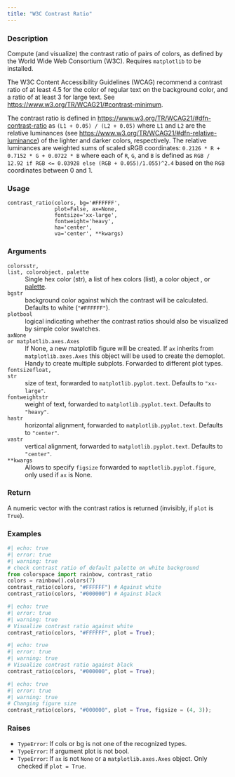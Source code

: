 ```yaml
---
title: "W3C Contrast Ratio"
---
```


### Description

Compute (and visualize) the contrast ratio of pairs of colors, as defined
by the World Wide Web Consortium (W3C). Requires `matplotlib` to be installed.

The W3C Content Accessibility Guidelines (WCAG) recommend a contrast ratio
of at least 4.5 for the color of regular text on the background color, and
a ratio of at least 3 for large text. See
<https://www.w3.org/TR/WCAG21/#contrast-minimum>.

The contrast ratio is defined in <https://www.w3.org/TR/WCAG21/#dfn-contrast-ratio>
as `(L1 + 0.05) / (L2 + 0.05)` where `L1` and `L2` are the relative luminances
(see <https://www.w3.org/TR/WCAG21/#dfn-relative-luminance>) of the lighter and darker
colors, respectively. The relative luminances are weighted sums of scaled sRGB coordinates:
`0.2126 * R + 0.7152 * G + 0.0722 * B` where each of `R`, `G`, and `B`
is defined as `RGB / 12.92 if RGB <= 0.03928 else (RGB + 0.055)/1.055)^2.4` based on
the `RGB` coordinates between 0 and 1.

### Usage

<pre><code class='language-python'>contrast_ratio(colors, bg=&#x27;#FFFFFF&#x27;,<br/>               plot=False, ax=None,<br/>               fontsize=&#x27;xx-large&#x27;,<br/>               fontweight=&#x27;heavy&#x27;,<br/>               ha=&#x27;center&#x27;,<br/>               va=&#x27;center&#x27;, **kwargs)</code></pre>

### Arguments

<dl class="pyp-list param-list">
  <dt style = "white-space: nowrap; font-family: monospace; vertical-align: top">
   <code id="colorspace.utils.contrast_ratio:colors">colors</code><code class="argument-class">str, list, colorobject, palette</code>
  </dt>
 <dd>Single hex color (str), a list of hex colors (list),
a color object ,
or [palette](colorspace.palettes.palette.qmd).</dd>
  <dt style = "white-space: nowrap; font-family: monospace; vertical-align: top">
   <code id="colorspace.utils.contrast_ratio:bg">bg</code><code class="argument-class">str</code>
  </dt>
 <dd>background color against which the contrast will be calculated.
Defaults to white (`"#FFFFFF"`).</dd>
  <dt style = "white-space: nowrap; font-family: monospace; vertical-align: top">
   <code id="colorspace.utils.contrast_ratio:plot">plot</code><code class="argument-class">bool</code>
  </dt>
 <dd>logical indicating whether the contrast ratios should also be
visualized by simple color swatches.</dd>
  <dt style = "white-space: nowrap; font-family: monospace; vertical-align: top">
   <code id="colorspace.utils.contrast_ratio:ax">ax</code><code class="argument-class">None or matplotlib.axes.Axes</code>
  </dt>
 <dd>If None, a new matplotlib figure will
be created. If `ax` inherits from `matplotlib.axes.Axes` this object
will be used to create the demoplot. Handy to create multiple subplots.
Forwarded to different plot types.</dd>
  <dt style = "white-space: nowrap; font-family: monospace; vertical-align: top">
   <code id="colorspace.utils.contrast_ratio:fontsize">fontsize</code><code class="argument-class">float, str</code>
  </dt>
 <dd>size of text, forwarded to `matplotlib.pyplot.text`.
Defaults to `"xx-large"`.</dd>
  <dt style = "white-space: nowrap; font-family: monospace; vertical-align: top">
   <code id="colorspace.utils.contrast_ratio:fontweight">fontweight</code><code class="argument-class">str</code>
  </dt>
 <dd>weight of text, forwarded to `matplotlib.pyplot.text`.
Defaults to `"heavy"`.</dd>
  <dt style = "white-space: nowrap; font-family: monospace; vertical-align: top">
   <code id="colorspace.utils.contrast_ratio:ha">ha</code><code class="argument-class">str</code>
  </dt>
 <dd>horizontal alignment, forwarded to `matplotlib.pyplot.text`.
Defaults to `"center"`.</dd>
  <dt style = "white-space: nowrap; font-family: monospace; vertical-align: top">
   <code id="colorspace.utils.contrast_ratio:va">va</code><code class="argument-class">str</code>
  </dt>
 <dd>vertical alignment, forwarded to `matplotlib.pyplot.text`.
Defaults to `"center"`.</dd>
  <dt style = "white-space: nowrap; font-family: monospace; vertical-align: top">
   <code id="colorspace.utils.contrast_ratio:**kwargs">**kwargs</code>
  </dt>
 <dd>Allows to specify `figsize` forwarded to `maptlotlib.pyplot.figure`,
only used if `ax` is None.</dd>
</dl>

### Return

A numeric vector with the contrast ratios is returned (invisibly, if `plot` is `True`).

### Examples

```python
#| echo: true
#| error: true
#| warning: true
# check contrast ratio of default palette on white background
from colorspace import rainbow, contrast_ratio
colors = rainbow().colors(7)
contrast_ratio(colors, "#FFFFFF") # Against white
contrast_ratio(colors, "#000000") # Against black
```

```python
#| echo: true
#| error: true
#| warning: true
# Visualize contrast ratio against white
contrast_ratio(colors, "#FFFFFF", plot = True);
```

```python
#| echo: true
#| error: true
#| warning: true
# Visualize contrast ratio against black
contrast_ratio(colors, "#000000", plot = True);
```

```python
#| echo: true
#| error: true
#| warning: true
# Changing figure size
contrast_ratio(colors, "#000000", plot = True, figsize = (4, 3));
```




### Raises

<ul class="python-raises">
<li><code class="text-warning">TypeError</code>: If cols or bg is not one of the recognized types.
<li><code class="text-warning">TypeError</code>: If argument plot is not bool.
<li><code class="text-warning">TypeError</code>: If `ax` is not `None` or a `matplotlib.axes.Axes` object. Only
checked if `plot = True`.
</ul>

